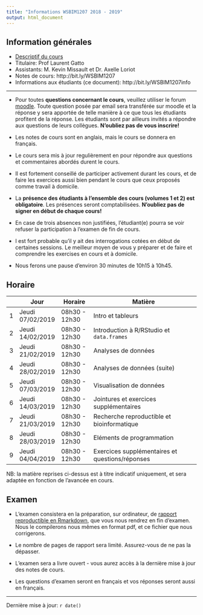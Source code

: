 ```yaml
---
title: "Informations WSBIM1207 2018 - 2019"
output: html_document
---
```


## Information générales

- [Descriptif du cours](https://uclouvain.be/cours-2018-wsbim1207.html)
- Titulaire: Prof Laurent Gatto
- Assistants: M. Kevin Missault et Dr. Axelle Loriot
- Notes de cours: http://bit.ly/WSBIM1207
- Informations aux étudiants (ce document): http://bit.ly/WSBIM1207info

----

- Pour toutes **questions concernant le cours**, veuillez utiliser le
  forum
  [moodle](https://moodleucl.uclouvain.be/course/view.php?id=12167). Toute
  question posée par email sera transférée sur moodle et la réponse y
  sera apportée de telle manière à ce que tous les étudiants profitent
  de la réponse. Les étudiants sont par ailleurs invités a répondre
  aux questions de leurs collègues. **N'oubliez pas de vous
  inscrire!**

- Les notes de cours sont en anglais, mais le cours se donnera en
  français.

- Le cours sera mis à jour regulièrement en pour répondre aux
  questions et commentaires abordés durent le cours.

- Il est fortement conseillé de participer activement durant les cours,
  et de faire les exercices aussi bien pendant le cours que ceux
  proposés comme travail à domicile.

- La **présence des étudiants à l'ensemble des cours (volumes 1 et 2)
  est obligatoire**. Les présences seront comptabilisées. **N'oubliez
  pas de signer en début de chaque cours!**

- En case de trois absences non justifiées, l'étudiant(e) pourra se
  voir refuser la participation à l'examen de fin de cours.

- I est fort probable qu'il y ait des interrogations cotées en début
  de certaines sessions. Le meilleur moyen de vous y préparer et de
  faire et comprendre les exercises en cours et à domicile.

- Nous ferons une pause d'environ 30 minutes de 10h15 à 10h45.

## Horaire

|   | Jour              | Horaire       | Matière                                         |
|---|-------------------|---------------|-------------------------------------------------|
| 1 | Jeudi  07/02/2019 | 08h30 - 12h30 | Intro et tableurs                               |
| 2 | Jeudi  14/02/2019 | 08h30 - 12h30 | Introduction à R/RStudio et `data.frames`       |
| 3 | Jeudi  21/02/2019 | 08h30 - 12h30 | Analyses de données                             |
| 4 | Jeudi  28/02/2019 | 08h30 - 12h30 | Analyses de données (suite)                     |
| 5 | Jeudi  07/03/2019 | 08h30 - 12h30 | Visualisation de données                        |
| 6 | Jeudi  14/03/2019 | 08h30 - 12h30 | Jointures et exercices supplémentaires          |
| 7 | Jeudi  21/03/2019 | 08h30 - 12h30 | Recherche reproductible et bioinformatique      |
| 8 | Jeudi  28/03/2019 | 08h30 - 12h30 | Eléments de programmation                       |
| 9 | Jeudi  04/04/2019 | 08h30 - 12h30 | Exercices supplémentaires et questions/réponses |

NB: la matière reprises ci-dessus est à titre indicatif uniquement, et
sera adaptée en fonction de l'avancée en cours.

## Examen

- L'examen consistera en la préparation, sur ordinateur, de [rapport
  reproductible en
  Rmarkdown](https://uclouvain-cbio.github.io/WSBIM1207/reproducible-research.html),
  que vous nous rendrez en fin d'examen. Nous le compilerons nous
  mêmes en format pdf, et ce fichier que nous corrigerons.

- Le nombre de pages de rapport sera limité. Assurez-vous de ne pas la
  dépasser.

- L'examen sera a livre ouvert - vous aurez accès à la dernière mise à
  jour des notes de cours.

- Les questions d'examen seront en français et vos réponses seront
  aussi en français.

----

Dernière mise à jour: `r date()`